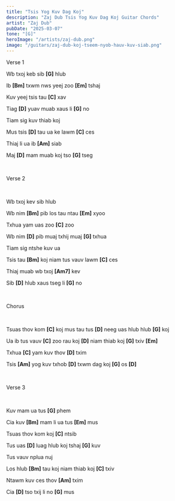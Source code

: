 ```yaml
---
title: "Tsis Yog Kuv Dag Koj"
description: "Zaj Dub Tsis Yog Kuv Dag Koj Guitar Chords"
artist: "Zaj Dub"
pubDate: "2025-03-07"
tone: "[G]"
heroImage: "/artists/zaj-dub.png"
image: "/guitars/zaj-dub-koj-tseem-nyob-hauv-kuv-siab.png"
---
```


Verse 1

Wb txoj keb sib <b>[G]</b> hlub

Ib <b>[Bm]</b> txwm nws yeej zoo <b>[Em]</b> tshaj

Kuv yeej tsis tau <b>[C]</b> xav

Tiag <b>[D]</b> yuav muab xaus li <b>[G]</b> no

Tiam sig kuv thiab koj

Mus tsis <b>[D]</b> tau ua ke lawm <b>[C]</b> ces

Thiaj li ua ib <b>[Am]</b> siab

Maj <b>[D]</b> mam muab koj tso <b>[G]</b> tseg

<br />

Verse 2

<br />

Wb txoj kev sib hlub

Wb nim <b>[Bm]</b> pib los tau ntau <b>[Em]</b> xyoo

Txhua yam uas zoo <b>[C]</b> zoo

Wb nim <b>[D]</b> pib muaj txhij muaj <b>[G]</b> txhua

Tiam sig ntshe kuv ua

Tsis tau <b>[Bm]</b> koj niam tus vauv lawm <b>[C]</b> ces

Thiaj muab wb txoj <b>[Am7]</b> kev

Sib <b>[D]</b> hlub xaus tseg li <b>[G]</b> no

<br />

Chorus

<br />

Tsuas thov kom <b>[C]</b> koj mus tau tus <b>[D]</b> neeg uas hlub hlub <b>[G]</b> koj

Ua ib tus vauv <b>[C]</b> zoo rau koj <b>[D]</b> niam thiab koj <b>[G]</b> txiv <b>[Em]</b>

Txhua <b>[C]</b> yam kuv thov <b>[D]</b> txim

Tsis <b>[Am]</b> yog kuv txhob <b>[D]</b> txwm dag koj <b>[G]</b> os <b>[D]</b>

<br />

Verse 3

<br />

Kuv mam ua tus <b>[G]</b> phem

Cia kuv <b>[Bm]</b> mam li ua tus <b>[Em]</b> mus

Tsuas thov kom koj <b>[C]</b> ntsib

Tus uas <b>[D]</b> luag hlub koj tshaj <b>[G]</b> kuv

Tus vauv nplua nuj

Los hlub <b>[Bm]</b> tau koj niam thiab koj <b>[C]</b> txiv

Ntawm kuv ces thov <b>[Am]</b> txim

Cia <b>[D]</b> tso txij li no <b>[G]</b> mus
